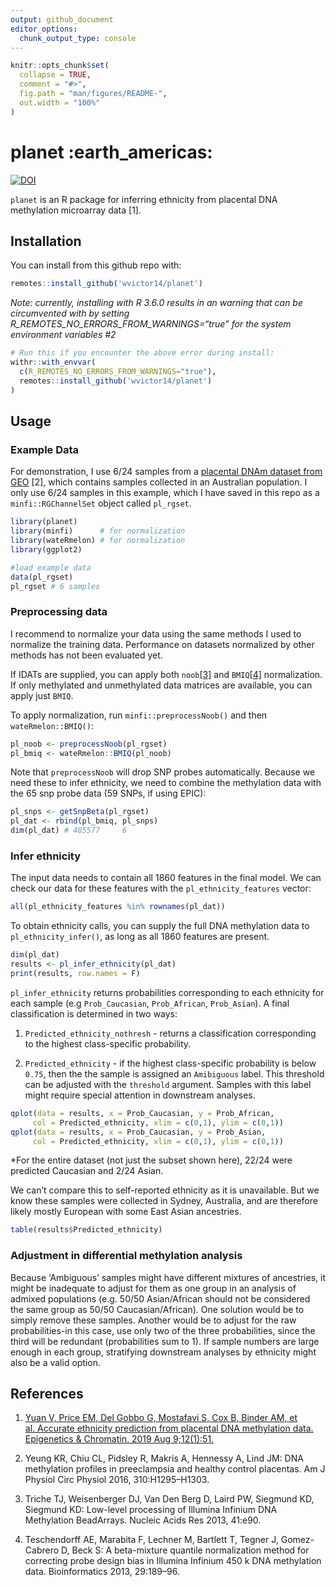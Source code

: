 ```yaml
---
output: github_document
editor_options: 
  chunk_output_type: console
---
```


```r
knitr::opts_chunk$set(
  collapse = TRUE,
  comment = "#>",
  fig.path = "man/figures/README-",
  out.width = "100%"
)
```

# planet :earth_americas:
[![DOI](https://zenodo.org/badge/157781369.svg)](https://zenodo.org/badge/latestdoi/157781369)

`planet` is an R package for inferring ethnicity from placental DNA methylation microarray data [1]. 

## Installation

You can install from this github repo with:

```r
remotes::install_github('wvictor14/planet')
```

*Note: currently, installing with R 3.6.0 results in an warning that can be circumvented with by setting  R_REMOTES_NO_ERRORS_FROM_WARNINGS="true" for the system environment variables #2*

```r
# Run this if you encounter the above error during install:
withr::with_envvar(
  c(R_REMOTES_NO_ERRORS_FROM_WARNINGS="true"), 
  remotes::install_github('wvictor14/planet')
)
```

## Usage

### Example Data

For demonstration, I use 6/24 samples from a [placental DNAm dataset from GEO](https://www.ncbi.nlm.nih.gov/geo/query/acc.cgi?acc=GSE75196) [2], which contains samples 
collected in an Australian population. I only use 6/24 samples in this example, which I have saved in this repo as a `minfi::RGChannelSet` object called `pl_rgset`.

```r
library(planet)
library(minfi)      # for normalization
library(wateRmelon) # for normalization
library(ggplot2)    

#load example data
data(pl_rgset)
pl_rgset # 6 samples
```

### Preprocessing data

I recommend to normalize your data using the same methods I used to normalize the training 
data. Performance on datasets normalized by other methods has not been evaluated yet. 

If IDATs are supplied, you can apply both `noob`[[3]](https://www.ncbi.nlm.nih.gov/pmc/articles/PMC3627582/)
 and `BMIQ`[[4]](https://www.ncbi.nlm.nih.gov/pmc/articles/PMC3546795/) normalization. If only
methylated and unmethylated data matrices are available, you can apply just `BMIQ`. 

To apply normalization, run `minfi::preprocessNoob()` and then `wateRmelon::BMIQ()`: 

```r
pl_noob <- preprocessNoob(pl_rgset)
pl_bmiq <- wateRmelon::BMIQ(pl_noob)
```

Note that `preprocessNoob` will drop SNP probes automatically. Because we need these to infer 
ethnicity, we need to combine the methylation data with the 65 snp probe data (59 SNPs, if using 
EPIC):

```r
pl_snps <- getSnpBeta(pl_rgset)
pl_dat <- rbind(pl_bmiq, pl_snps)
dim(pl_dat) # 485577     6
```

### Infer ethnicity

The input data needs to contain all 1860 features in the final model. We can check our data for
these features with the `pl_ethnicity_features` vector:

```r
all(pl_ethnicity_features %in% rownames(pl_dat))
```

To obtain ethnicity calls, you can supply the full DNA methylation data to `pl_ethnicity_infer()`, 
as long as all  1860 features are present.

```r
dim(pl_dat)
results <- pl_infer_ethnicity(pl_dat)
print(results, row.names = F)
```

`pl_infer_ethnicity` returns probabilities corresponding to each ethnicity for each sample (e.g 
`Prob_Caucasian`, `Prob_African`, `Prob_Asian`). A final classification is determined in two ways:

1. `Predicted_ethnicity_nothresh` - returns a classification corresponding to the highest 
class-specific probability. 

2. `Predicted_ethnicity` - if the highest class-specific probability is below `0.75`, then the the
sample is assigned an `Amibiguous` label. This threshold can be adjusted with the `threshold` 
argument. Samples with this label might require special attention in downstream analyses.


```r
qplot(data = results, x = Prob_Caucasian, y = Prob_African, 
     col = Predicted_ethnicity, xlim = c(0,1), ylim = c(0,1))
qplot(data = results, x = Prob_Caucasian, y = Prob_Asian, 
     col = Predicted_ethnicity, xlim = c(0,1), ylim = c(0,1))
```

\*For the entire dataset (not just the subset shown here), 22/24 were predicted Caucasian and 2/24 
Asian.

We can't compare this to self-reported ethnicity as it is unavailable. But we know these samples 
were collected in Sydney, Australia, and are therefore likely mostly European with some East Asian 
ancestries. 

```r
table(results$Predicted_ethnicity)
```

### Adjustment in differential methylation analysis

Because 'Ambiguous' samples might have different mixtures of ancestries, it might be
inadequate to adjust for them as one group in an analysis of admixed populations (e.g. 50/50 
Asian/African should not be considered the same group as 50/50 Caucasian/African). One solution 
would be to simply remove these samples. Another would be to adjust for the raw probabilities-in 
this case, use only two of the three probabilities, since the third will be redundant 
(probabilities sum to 1). If sample numbers are large enough in each group, stratifying downstream
analyses by ethnicity might also be a valid option.

## References

1. [Yuan V, Price EM, Del Gobbo G, Mostafavi S, Cox B, Binder AM, et al. Accurate ethnicity prediction from placental DNA methylation data. Epigenetics & Chromatin. 2019 Aug 9;12(1):51.](https://epigeneticsandchromatin.biomedcentral.com/articles/10.1186/s13072-019-0296-3)

2. Yeung KR, Chiu CL, Pidsley R, Makris A, Hennessy A, Lind JM: DNA methylation profiles in preeclampsia and healthy control placentas. Am J Physiol Circ Physiol 2016, 310:H1295–H1303.

3. Triche TJ, Weisenberger DJ, Van Den Berg D, Laird PW, Siegmund KD, Siegmund KD: Low-level processing of Illumina Infinium DNA Methylation BeadArrays. Nucleic Acids Res 2013, 41:e90.

4. Teschendorff AE, Marabita F, Lechner M, Bartlett T, Tegner J, Gomez-Cabrero D, Beck S: A beta-mixture quantile normalization method for correcting probe design bias in Illumina Infinium  450 k DNA methylation data. Bioinformatics 2013, 29:189–96.

